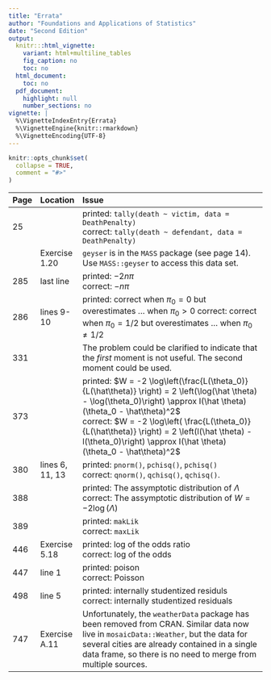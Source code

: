 ```yaml
---
title: "Errata"
author: "Foundations and Applications of Statistics"
date: "Second Edition"
output:
  knitr:::html_vignette:
    variant: html+multiline_tables
    fig_caption: no
    toc: no
  html_document:
    toc: no
  pdf_document:
    highlight: null
    number_sections: no
vignette: |
  %\VignetteIndexEntry{Errata} 
  %\VignetteEngine{knitr::rmarkdown} 
  %\VignetteEncoding{UTF-8}
---
```


```r
knitr::opts_chunk$set(
  collapse = TRUE,
  comment = "#>"
)
```


-------------------------------------------------------------------------------------------------------------------------------
Page Location             Issue
---- -------------------- -----------------------------------------------------------------------------------------------------
25                        printed: `tally(death ~ victim, data = DeathPenalty)` <br>
                          correct: `tally(death ~ defendant, data = DeathPenalty)`

     Exercise 1.20        `geyser` is in the `MASS` package (see page 14).  
                          Use `MASS::geyser` to access this data set.
                          
285  last line            printed: $-2n\pi$  <br>
                          correct: $-n\pi$
                          
286  lines 9-10           printed: correct when $\pi_0 = 0$ but overestimates ... when $\pi_0 > 0$  
                          correct: correct when $\pi_0 = 1/2$ but overestimates ... when $\pi_0 \neq 1/2$
                          
331                       The problem could be clarified to indicate that the *first* moment
                          is not useful. The second moment could be used.
                       
373                       printed: $W = -2 \log\left(\frac{L(\theta_0)}{L(\hat\theta)} \right) = 2 \left(\log(\hat \theta) - \log(\theta_0)\right) \approx I(\hat \theta) (\theta_0 - \hat\theta)^2$ <br>
                          correct: $W = -2 \log\left( \frac{L(\theta_0)}{L(\hat\theta)} \right) = 2 \left(l(\hat \theta) - l(\theta_0)\right) \approx I(\hat \theta) (\theta_0 - \hat\theta)^2$

380  lines 6, 11, 13      printed: `pnorm()`, `pchisq()`, `pchisq()` <br>
                          correct: `qnorm()`, `qchisq()`, `qchisq()`.  

388                       printed: The assymptotic distribution of $\Lambda$   <br>
                          correct: The assymptotic distribution of $W = -2 \log(\Lambda)$

389                       printed: `makLik`  <br>
                          correct: `maxLik`

446  Exercise 5.18        printed: log of the odds ratio  <br>
                          correct: log of the odds

447  line 1               printed: poison  <br>
                          correct: Poisson

498  line 5               printed: internally studentized residuls  <br>
                          correct: internally studentized residuals

747  Exercise A.11        Unfortunately, the `weatherData` package has been 
                          removed from CRAN.
                          Similar data now live in `mosaicData::Weather`, 
                          but the data for several cities are 
                          already contained in a single data frame, 
                          so there is no need to merge from multiple sources.
-------------------------------------------------------------------------------------------------------------------------------


